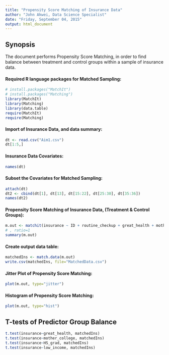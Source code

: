 ```yaml
---
title: "Propensity Score Matching of Insurance Data"
author: "John Akwei, Data Science Specialist"
date: "Friday, September 04, 2015"
output: html_document
---
```


## Synopsis  
The document performs Propensity Score Matching, in order to find balance between treatment and control groups within a sample of insurance data.  
  
#### Required R language packages for Matched Sampling:  
```r
# install.packages("MatchIt")
# install.packages("Matching")
library(MatchIt)
library(Matching)
library(data.table)
require(MatchIt)
require(Matching)
```

#### Import of Insurance Data, and data summary:  
```r
dt <- read.csv("Aim1.csv")
dt[1:5,]
```

#### Insurance Data Covariates:  
```r
names(dt)
```

#### Subset the Covariates for Matched Sampling:  
```r
attach(dt)
dt2 <- cbind(dt[1], dt[13], dt[15:22], dt[25:30], dt[35:36])
names(dt2)
```

#### Propensity Score Matching of Insurance Data, (Treatment & Control Groups):  
```r
m.out <- matchit(insurance ~ ID + routine_checkup + great_health + mother_college + HS_grad + low_income + disability + female + NE_So_region + high_exercise + smoker + race_white + daily_veg + daily_fruit + low_risk_alcohol + overweight_11 + obese_11, data=dt2, method="subclass")
# , ratio=1
summary(m.out)
```

#### Create output data table:  
```r
matchedIns <- match.data(m.out)
write.csv(matchedIns, file="MatchedData.csv")
```

#### Jitter Plot of Propensity Score Matching:  
```r
plot(m.out, type="jitter")
```

#### Histogram of Propensity Score Matching:  
```r
plot(m.out, type="hist")
```

## T-tests of Predictor Group Balance  
```r
t.test(insurance~great_health, matchedIns)
t.test(insurance~mother_college, matchedIns)
t.test(insurance~HS_grad, matchedIns)
t.test(insurance~low_income, matchedIns)
```